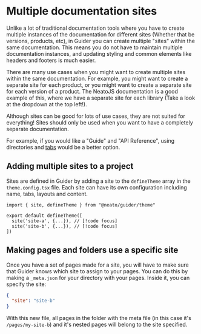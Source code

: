 # Multiple documentation sites

Unlike a lot of traditional documentation tools where you have to create multiple instances of the documentation for different sites (Whether that be versions, products, etc), in Guider you can create multiple "sites" within the same documentation. This means you do not have to maintain multiple documentation instances, and updating styling and common elements like headers and footers is much easier.

There are many use cases when you might want to create multiple sites within the same documentation. For example, you might want to create a separate site for each product, or you might want to create a separate site for each version of a product. The NeatoJS documentation is a good example of this, where we have a separate site for each library (Take a look at the dropdown at the top left!).

<Tip>
Although sites can be good for lots of use cases, they are not suited for everything! Sites should only be used when you want to have a completely separate documentation.

For example, if you would like a "Guide" and "API Reference", using directories and [tabs](/docs/guider/guides/config/navigation#adding-tabs) would be a better option.
</Tip>


## Adding multiple sites to a project

Sites are defined in Guider by adding a site to the `defineTheme` array in the `theme.config.tsx` file. Each site can have its own configuration including name, tabs, layouts and content.

```tsx title="theme.config.tsx" showLineNumbers
import { site, defineTheme } from "@neato/guider/theme"

export default defineTheme([
  site('site-a', {...}), // [!code focus]
  site('site-b', {...}), // [!code focus]
])
```


## Making pages and folders use a specific site

Once you have a set of pages made for a site, you will have to make sure that Guider knows which site to assign to your pages.
You can do this by making a `_meta.json` for your directory with your pages. Inside it, you can specify the site:
```json title="pages/my-site-b/_meta.json"
{
  "site": "site-b"
}
```

With this new file, all pages in the folder with the meta file (in this case it's `/pages/my-site-b`) and it's nested pages will belong to the site specified.
